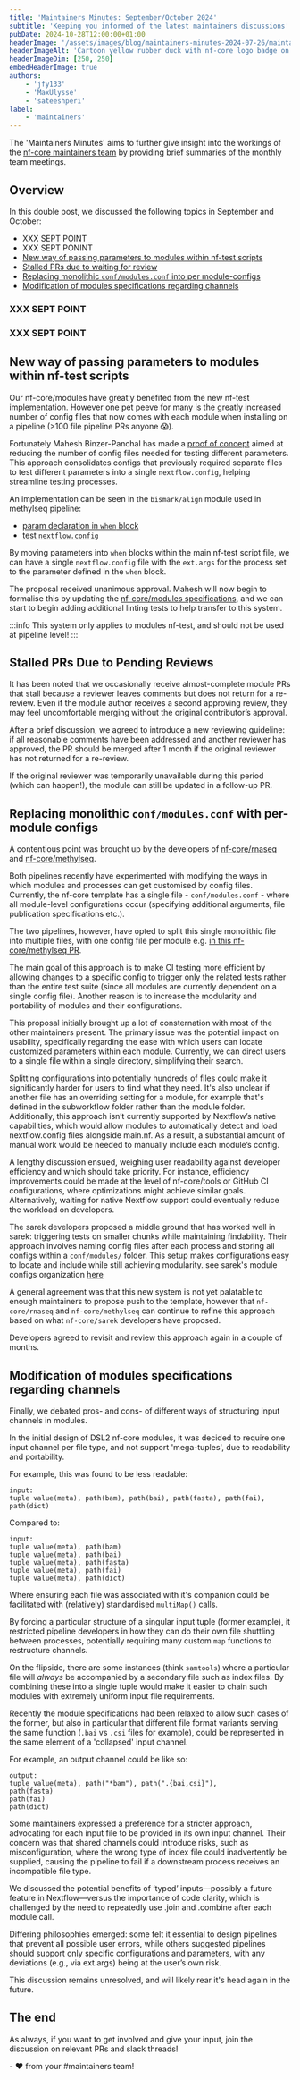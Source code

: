 ```yaml
---
title: 'Maintainers Minutes: September/October 2024'
subtitle: 'Keeping you informed of the latest maintainers discussions'
pubDate: 2024-10-28T12:00:00+01:00
headerImage: '/assets/images/blog/maintainers-minutes-2024-07-26/maintainers_duck.png'
headerImageAlt: 'Cartoon yellow rubber duck with nf-core logo badge on its body with the nf-core logo.'
headerImageDim: [250, 250]
embedHeaderImage: true
authors:
    - 'jfy133'
    - 'MaxUlysse'
    - 'sateeshperi'
label:
    - 'maintainers'
---
```



The 'Maintainers Minutes' aims to further give insight into the workings of the [nf-core maintainers team](/governance#maintainers)
by providing brief summaries of the monthly team meetings.

## Overview

In this double post, we discussed the following topics in September and October:

-   XXX SEPT POINT
-   XXX SEPT PONINT
-   [New way of passing parameters to modules within nf-test scripts](new-way-of-passing-parameters-to-modules-within-nf-test-scripts)
-   [Stalled PRs due to waiting for review](stalled-prs-due-to-waiting-for-review)
-   [Replacing monolithic `conf/modules.conf` into per module-configs](replacing-monolithic-confmodulesconf-into-per-module-configs)
-   [Modification of modules specifications regarding channels](modifications-of-modules-specifications-regarding-channels)

### XXX SEPT POINT

### XXX SEPT POINT

## New way of passing parameters to modules within nf-test scripts

Our nf-core/modules have greatly benefited from the new nf-test implementation. However one pet peeve for many is the greatly increased number of config files that now comes with each module when installing on a pipeline (>100 file pipeline PRs anyone 😱).

Fortunately <Profile username="mahesh-panchal">Mahesh Binzer-Panchal</Profile> has made a [proof of concept](https://github.com/nf-core/modules/pull/5706) aimed at reducing the number of config files needed for testing different parameters. This approach consolidates configs that previously required separate files to test different parameters into a single `nextflow.config`, helping streamline testing processes.

An implementation can be seen in the `bismark/align` module used in methylseq pipeline:

-   [param declaration in `when` block](https://github.com/nf-core/methylseq/blob/master/modules/nf-core/bismark/align/tests/main.nf.test#L28-L33)
-   [test `nextflow.config`](https://github.com/nf-core/methylseq/blob/master/modules/nf-core/bismark/align/tests/nextflow.config)

By moving parameters into `when` blocks within the main nf-test script file, we can have a single `nextflow.config` file with the `ext.args` for the process set to the parameter defined in the `when` block.

The proposal received unanimous approval. Mahesh will now begin to formalise this by updating the [nf-core/modules specifications](https://nf-co.re/docs/guidelines/components/modules), and we can start to begin adding additional linting tests to help transfer to this system.

:::info
This system only applies to modules nf-test, and should not be used at pipeline level!
:::

## Stalled PRs Due to Pending Reviews

It has been noted that we occasionally receive almost-complete module PRs that stall because a reviewer leaves comments but does not return for a re-review.
Even if the module author receives a second approving review, they may feel uncomfortable merging without the original contributor’s approval. 

After a brief discussion, we agreed to introduce a new reviewing guideline: if all reasonable comments have been addressed and another reviewer has approved, the PR should be merged after 1 month if the original reviewer has not returned for a re-review.

If the original reviewer was temporarily unavailable during this period (which can happen!), the module can still be updated in a follow-up PR. 

## Replacing monolithic `conf/modules.conf` with per-module configs

A contentious point was brought up by the developers of [nf-core/rnaseq](https://nf-co.re/rnaseq) and [nf-core/methylseq](https://nf-co.re/methylseq).

Both pipelines recently have experimented with modifying the ways in which modules and processes can get customised by config files.
Currently, the nf-core template has a single file - `conf/modules.conf` - where all module-level configurations occur (specifying additional arguments, file publication specifications etc.).

The two pipelines, however, have opted to split this single monolithic file into multiple files, with one config file per module e.g. [in this nf-core/methylseq PR](https://github.com/nf-core/methylseq/commit/7b276c97589b65153ae23b34fcf4f6da86bb8d70).

The main goal of this approach is to make CI testing more efficient by allowing changes to a specific config to trigger only the related tests rather than the entire test suite (since all modules are currently dependent on a single config file).
Another reason is to increase the modularity and portability of modules and their configurations.

This proposal initially brought up a lot of consternation with most of the other maintainers present. The primary issue was the potential impact on usability, specifically regarding the ease with which users can locate customized parameters within each module.
Currently, we can direct users to a single file within a single directory, simplifying their search.

Splitting configurations into potentially hundreds of files could make it significantly harder for users to find what they need. It's also unclear if another file has an overriding setting for a module, for example that's defined in the subworkflow folder rather than the module folder. Additionally, this approach isn’t currently supported by Nextflow’s native capabilities, which would allow modules to automatically detect and load nextflow.config files alongside main.nf. As a result, a substantial amount of manual work would be needed to manually include each module’s config.

A lengthy discussion ensued, weighing user readability against developer efficiency and which should take priority. For instance, efficiency improvements could be made at the level of nf-core/tools or GitHub CI configurations, where optimizations might achieve similar goals.
Alternatively, waiting for native Nextflow support could eventually reduce the workload on developers.

The sarek developers proposed a middle ground that has worked well in sarek: triggering tests on smaller chunks while maintaining findability. Their approach involves naming config files after each process and storing all configs within a `conf/modules/` folder. This setup makes configurations easy to locate and include while still achieving modularity. see sarek's module configs organization [here](https://github.com/nf-core/sarek/tree/master/conf/modules)

A general agreement was that this new system is not yet palatable to enough maintainers to propose push to the template, however that `nf-core/rnaseq` and `nf-core/methylseq` can continue to refine this approach based on what `nf-core/sarek` developers have proposed.

Developers agreed to revisit and review this approach again in a couple of months.

## Modification of modules specifications regarding channels

Finally, we debated pros- and cons- of different ways of structuring input channels in modules.

In the initial design of DSL2 nf-core modules, it was decided to require one input channel per file type, and not support 'mega-tuples', due to readability and portability.

For example, this was found to be less readable:

```nextflow
input:
tuple value(meta), path(bam), path(bai), path(fasta), path(fai), path(dict)
```

Compared to:

```nextflow
input:
tuple value(meta), path(bam)
tuple value(meta), path(bai)
tuple value(meta), path(fasta)
tuple value(meta), path(fai)
tuple value(meta), path(dict)
```

Where ensuring each file was associated with it's companion could be facilitated with (relatively) standardised `multiMap()` calls.

By forcing a particular structure of a singular input tuple (former example), it restricted pipeline developers in how they can do their own file shuttling between processes, potentially requiring many custom `map` functions to restructure channels.

On the flipside, there are some instances (think `samtools`) where a particular file will _always_ be accompanied by a secondary file such as index files.
By combining these into a single tuple would make it easier to chain such modules with extremely uniform input file requirements.

Recently the module specifications had been relaxed to allow such cases of the former, but also in particular that different file format variants serving the same function (`.bai` vs `.csi` files for example), could be represented in the same element of a 'collapsed' input channel.

For example, an output channel could be like so:

```nextflow
output:
tuple value(meta), path("*bam"), path(".{bai,csi}"),
path(fasta)
path(fai)
path(dict)
```

Some maintainers expressed a preference for a stricter approach, advocating for each input file to be provided in its own input channel. Their concern was that shared channels could introduce risks, such as misconfiguration, where the wrong type of index file could inadvertently be supplied, causing the pipeline to fail if a downstream process receives an incompatible file type.

We discussed the potential benefits of ‘typed’ inputs—possibly a future feature in Nextflow—versus the importance of code clarity, which is challenged by the need to repeatedly use .join and .combine after each module call.

Differing philosophies emerged: some felt it essential to design pipelines that prevent all possible user errors, while others suggested pipelines should support only specific configurations and parameters, with any deviations (e.g., via ext.args) being at the user’s own risk.

This discussion remains unresolved, and will likely rear it's head again in the future.

## The end

As always, if you want to get involved and give your input, join the discussion on relevant PRs and slack threads!

\- :heart: from your #maintainers team!
